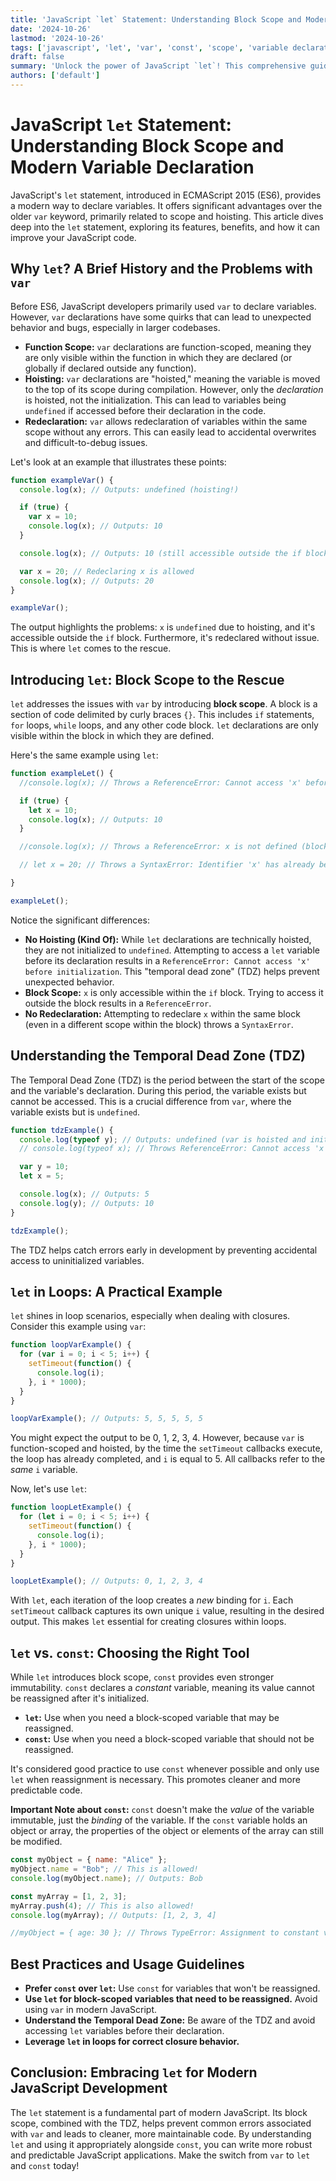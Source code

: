 ```yaml
---
title: 'JavaScript `let` Statement: Understanding Block Scope and Modern Variable Declaration'
date: '2024-10-26'
lastmod: '2024-10-26'
tags: ['javascript', 'let', 'var', 'const', 'scope', 'variable declaration', 'block scope', 'es6', 'modern javascript']
draft: false
summary: 'Unlock the power of JavaScript `let`! This comprehensive guide covers everything you need to know about `let`, including its block scope, hoisting behavior, and how it differs from `var` and `const`. Learn to write cleaner, more maintainable JavaScript code.'
authors: ['default']
---
```


# JavaScript `let` Statement: Understanding Block Scope and Modern Variable Declaration

JavaScript's `let` statement, introduced in ECMAScript 2015 (ES6), provides a modern way to declare variables.  It offers significant advantages over the older `var` keyword, primarily related to scope and hoisting. This article dives deep into the `let` statement, exploring its features, benefits, and how it can improve your JavaScript code.

## Why `let`? A Brief History and the Problems with `var`

Before ES6, JavaScript developers primarily used `var` to declare variables. However, `var` declarations have some quirks that can lead to unexpected behavior and bugs, especially in larger codebases.

*   **Function Scope:** `var` declarations are function-scoped, meaning they are only visible within the function in which they are declared (or globally if declared outside any function).
*   **Hoisting:** `var` declarations are "hoisted," meaning the variable is moved to the top of its scope during compilation.  However, only the *declaration* is hoisted, not the initialization. This can lead to variables being `undefined` if accessed before their declaration in the code.
*   **Redeclaration:**  `var` allows redeclaration of variables within the same scope without any errors. This can easily lead to accidental overwrites and difficult-to-debug issues.

Let's look at an example that illustrates these points:

```javascript
function exampleVar() {
  console.log(x); // Outputs: undefined (hoisting!)

  if (true) {
    var x = 10;
    console.log(x); // Outputs: 10
  }

  console.log(x); // Outputs: 10 (still accessible outside the if block)

  var x = 20; // Redeclaring x is allowed
  console.log(x); // Outputs: 20
}

exampleVar();
```

The output highlights the problems:  `x` is `undefined` due to hoisting, and it's accessible outside the `if` block.  Furthermore, it's redeclared without issue.  This is where `let` comes to the rescue.

## Introducing `let`: Block Scope to the Rescue

`let` addresses the issues with `var` by introducing **block scope**.  A block is a section of code delimited by curly braces `{}`.  This includes `if` statements, `for` loops, `while` loops, and any other code block.  `let` declarations are only visible within the block in which they are defined.

Here's the same example using `let`:

```javascript
function exampleLet() {
  //console.log(x); // Throws a ReferenceError: Cannot access 'x' before initialization (no hoisting)

  if (true) {
    let x = 10;
    console.log(x); // Outputs: 10
  }

  //console.log(x); // Throws a ReferenceError: x is not defined (block scope)

  // let x = 20; // Throws a SyntaxError: Identifier 'x' has already been declared

}

exampleLet();
```

Notice the significant differences:

*   **No Hoisting (Kind Of):**  While `let` declarations are technically hoisted, they are not initialized to `undefined`.  Attempting to access a `let` variable before its declaration results in a `ReferenceError: Cannot access 'x' before initialization`. This "temporal dead zone" (TDZ) helps prevent unexpected behavior.
*   **Block Scope:**  `x` is only accessible within the `if` block.  Trying to access it outside the block results in a `ReferenceError`.
*   **No Redeclaration:**  Attempting to redeclare `x` within the same block (even in a different scope within the block) throws a `SyntaxError`.

## Understanding the Temporal Dead Zone (TDZ)

The Temporal Dead Zone (TDZ) is the period between the start of the scope and the variable's declaration.  During this period, the variable exists but cannot be accessed.  This is a crucial difference from `var`, where the variable exists but is `undefined`.

```javascript
function tdzExample() {
  console.log(typeof y); // Outputs: undefined (var is hoisted and initialized to undefined)
  // console.log(typeof x); // Throws ReferenceError: Cannot access 'x' before initialization

  var y = 10;
  let x = 5;

  console.log(x); // Outputs: 5
  console.log(y); // Outputs: 10
}

tdzExample();
```

The TDZ helps catch errors early in development by preventing accidental access to uninitialized variables.

## `let` in Loops: A Practical Example

`let` shines in loop scenarios, especially when dealing with closures.  Consider this example using `var`:

```javascript
function loopVarExample() {
  for (var i = 0; i < 5; i++) {
    setTimeout(function() {
      console.log(i);
    }, i * 1000);
  }
}

loopVarExample(); // Outputs: 5, 5, 5, 5, 5
```

You might expect the output to be 0, 1, 2, 3, 4. However, because `var` is function-scoped and hoisted, by the time the `setTimeout` callbacks execute, the loop has already completed, and `i` is equal to 5.  All callbacks refer to the *same* `i` variable.

Now, let's use `let`:

```javascript
function loopLetExample() {
  for (let i = 0; i < 5; i++) {
    setTimeout(function() {
      console.log(i);
    }, i * 1000);
  }
}

loopLetExample(); // Outputs: 0, 1, 2, 3, 4
```

With `let`, each iteration of the loop creates a *new* binding for `i`. Each `setTimeout` callback captures its own unique `i` value, resulting in the desired output.  This makes `let` essential for creating closures within loops.

## `let` vs. `const`: Choosing the Right Tool

While `let` introduces block scope, `const` provides even stronger immutability. `const` declares a *constant* variable, meaning its value cannot be reassigned after it's initialized.

*   **`let`:**  Use when you need a block-scoped variable that may be reassigned.
*   **`const`:** Use when you need a block-scoped variable that should not be reassigned.

It's considered good practice to use `const` whenever possible and only use `let` when reassignment is necessary. This promotes cleaner and more predictable code.

**Important Note about `const`:**  `const` doesn't make the *value* of the variable immutable, just the *binding* of the variable.  If the `const` variable holds an object or array, the properties of the object or elements of the array can still be modified.

```javascript
const myObject = { name: "Alice" };
myObject.name = "Bob"; // This is allowed!
console.log(myObject.name); // Outputs: Bob

const myArray = [1, 2, 3];
myArray.push(4); // This is also allowed!
console.log(myArray); // Outputs: [1, 2, 3, 4]

//myObject = { age: 30 }; // Throws TypeError: Assignment to constant variable.
```

## Best Practices and Usage Guidelines

*   **Prefer `const` over `let`:**  Use `const` for variables that won't be reassigned.
*   **Use `let` for block-scoped variables that need to be reassigned.** Avoid using `var` in modern JavaScript.
*   **Understand the Temporal Dead Zone:** Be aware of the TDZ and avoid accessing `let` variables before their declaration.
*   **Leverage `let` in loops for correct closure behavior.**

## Conclusion: Embracing `let` for Modern JavaScript Development

The `let` statement is a fundamental part of modern JavaScript.  Its block scope, combined with the TDZ, helps prevent common errors associated with `var` and leads to cleaner, more maintainable code.  By understanding `let` and using it appropriately alongside `const`, you can write more robust and predictable JavaScript applications. Make the switch from `var` to `let` and `const` today!